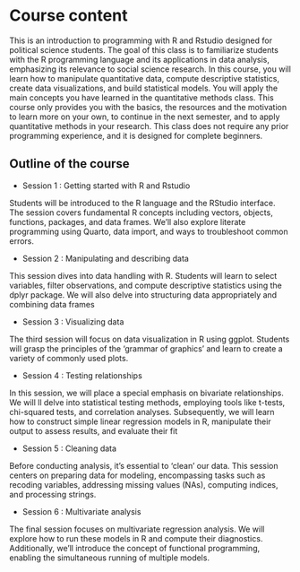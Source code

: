 # Course content {.unnumbered}

This is an introduction to programming with R and Rstudio designed for political science students. The goal of this class is to familiarize students with the R programming language and its applications in data analysis, emphasizing its relevance to social science research. In this course, you will learn how to manipulate quantitative data, compute descriptive statistics, create data visualizations, and build statistical models. You will apply the main concepts you have learned in the quantitative methods class. This course only provides you with the basics, the resources and the motivation to learn more on your own, to continue in the next semester, and to apply quantitative methods in your research. This class does not require any prior programming experience, and it is designed for complete beginners.

## Outline of the course

- Session 1 : Getting started with R and Rstudio

Students will be introduced to the R language and the RStudio interface. The session covers fundamental R concepts including vectors, objects, functions, packages, and data frames. We'll also explore literate programming using Quarto,  data import, and ways to troubleshoot common errors.

- Session 2 : Manipulating and describing data

This session dives into data handling with R. Students will learn to select variables, filter observations, and compute descriptive statistics using the dplyr package. We will also delve into structuring data appropriately and combining data frames

- Session 3 : Visualizing data

The third session will focus on data visualization in R using ggplot. Students will grasp the principles of the 'grammar of graphics' and learn to create a variety of commonly used plots.

- Session 4 : Testing relationships

In this session, we will place a special emphasis on bivariate relationships. We will ll delve into statistical testing methods, employing tools like t-tests, chi-squared tests, and correlation analyses. Subsequently, we will learn how to construct simple linear regression models in R, manipulate their output to assess results, and evaluate their fit

- Session 5 : Cleaning data

Before conducting analysis, it's essential to 'clean' our data. This session centers on preparing data for modeling, encompassing tasks such as recoding variables, addressing missing values (NAs), computing indices, and processing strings.

- Session 6 : Multivariate analysis

The final session focuses on multivariate regression analysis. We will explore how to run these models in R and compute their diagnostics. Additionally, we'll introduce the concept of functional programming, enabling the simultaneous running of multiple models.
